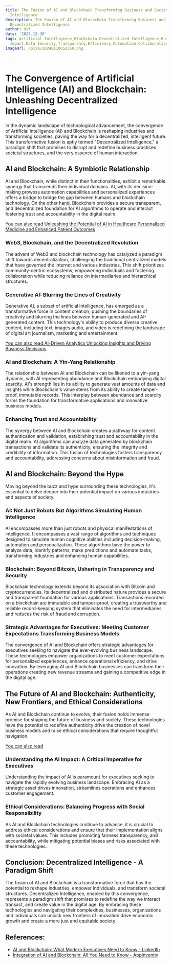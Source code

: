 ```yaml
---
title: The Fusion of AI and Blockchain Transforming Business and Society through Decentralized
  Intelligence
description: The Fusion of AI and Blockchain Transforming Business and Society through
  Decentralized Intelligence
author: Usf
date: '2023-12-30'
tags: Artificial Intelligence,Blockchain,Decentralized Intelligence,Business Transformation,Societal
  Impact,Data Security,Transparency,Efficiency,Automation,Collaboration,Innovation
imageUrl: /pixa/20240110052559.png

---
```

# The Convergence of Artificial Intelligence (AI) and  Blockchain: Unleashing Decentralized Intelligence

In the dynamic landscape of technological advancement, the convergence  of Artificial Intelligence (AI) and Blockchain is reshaping industries and transforming societies,  paving the way for  a  decentralized, intelligent future. This transformative fusion is aptly termed "Decentralized Intelligence," a  paradigm shift  that promises to disrupt and redefine business practices societal structures, and the very essence of human interaction.

## AI and Blockchain: A Symbiotic Relationship

AI and Blockchain, while distinct in their functionalities, exhibit a remarkable synergy that transcends their individual domains. AI, with its decision-making prowess automation capabilities and personalized experiences offers a bridge to bridge  the gap between humans and  blockchain technology. On the other hand, Blockchain provides a secure transparent, and decentralized foundation for  AI algorithms to operate and interact  fostering trust and accountability in the digital realm.

[You can also read  Unleashing the Potential of AI in Healthcare Personalized Medicine and Enhanced  Patient  Outcomes](Unleashing%20the%20Potential%20of%20AI%20in%20Healthcare%20Personalized%20Medicine%20and%20Enhanced%20Patient%20Outcomes)


### Web3, Blockchain, and  the Decentralized Revolution

The advent of Web3 and blockchain technology has catalyzed a paradigm shift towards decentralization,  challenging the  traditional  centralized models that have  governed the internet  and  various industries. This shift prioritizes community-centric ecosystems,  empowering  individuals and fostering collaboration while reducing reliance on intermediaries and hierarchical structures.

### Generative AI: Blurring the Lines of Creativity

Generative AI,  a subset of artificial intelligence, has emerged as a transformative  force in content creation, pushing  the boundaries of creativity and  blurring the lines between human-generated  and AI-generated content. This technology's ability to produce diverse creative content, including text, images audio, and video is redefining the  landscape of digital  art journalism, marketing  and entertainment.

[You can also read AI-Driven Analytics Unlocking Insights and Driving Business Decisions](AI-Driven%20Analytics%20Unlocking%20Insights%20and%20Driving%20Business%20Decisions)


### AI and Blockchain: A Yin-Yang Relationship

The relationship between AI and Blockchain  can be likened to a yin-yang dynamic,  with  AI representing abundance  and Blockchain embodying digital scarcity. AI's strength lies in its ability to generate vast amounts of data and insights  while  Blockchain's value stems from its ability to  create tamper-proof, immutable records. This interplay between abundance and scarcity forms the foundation for transformative  applications and innovative business models.

### Enhancing Trust and Accountability

The synergy between AI and Blockchain creates  a pathway for content authentication and validation, establishing trust and accountability in the digital realm. AI algorithms can analyze data generated by blockchain transactions and  validate its authenticity,  ensuring the integrity  and credibility of information. This  fusion of  technologies  fosters transparency and accountability, addressing concerns about misinformation and fraud.

## AI and Blockchain: Beyond the Hype

Moving beyond the buzz and hype surrounding these technologies, it's essential  to delve deeper into their potential impact on various industries and aspects of  society.

### AI: Not Just Robots But  Algorithms Simulating Human Intelligence

AI encompasses more than just robots and physical manifestations of intelligence.  It encompasses a vast range of algorithms and techniques designed to simulate human cognitive abilities including decision-making, automation and personalization. These algorithms have the power  to analyze  data, identify patterns,  make predictions and automate tasks, transforming industries and enhancing human capabilities.

### Blockchain: Beyond Bitcoin, Ushering  in Transparency and Security

Blockchain technology extends beyond its association  with Bitcoin and cryptocurrencies. Its decentralized and distributed nature provides a secure and transparent foundation for various applications. Transactions  recorded on a blockchain are immutable and tamper-proof, creating a trustworthy and reliable record-keeping system that eliminates the  need for intermediaries and reduces the risk of fraud and  corruption.

###  Strategic Advantages for Executives: Meeting Customer Expectations Transforming Business Models

The convergence of AI and Blockchain offers strategic advantages for executives seeking to navigate the ever-evolving business landscape. These technologies empower organizations to meet customer expectations for personalized  experiences, enhance operational efficiency,  and drive innovation. By  leveraging AI and Blockchain businesses can transform their operations creating new revenue streams and gaining a competitive edge in the digital age.

## The Future  of AI and Blockchain: Authenticity, New Frontiers, and Ethical Considerations

As AI  and Blockchain continue to evolve, their fusion holds  immense promise for shaping the future of business and society. These technologies have the potential to redefine authenticity drive the creation of novel business models and  raise ethical considerations that require thoughtful navigation.

[You  can also read ]()


### Understanding the AI Impact: A Critical Imperative for Executives

Understanding the impact of AI is paramount for executives  seeking to navigate  the rapidly  evolving business landscape. Embracing AI as a strategic asset drives innovation, streamlines operations and  enhances customer engagement.

###  Ethical Considerations: Balancing Progress with Social Responsibility

As  AI and Blockchain technologies continue to  advance, it is crucial  to address ethical considerations and ensure that  their  implementation aligns  with societal values. This includes promoting fairness transparency, and accountability, while mitigating potential biases and risks associated with these technologies.

## Conclusion: Decentralized Intelligence - A Paradigm Shift

The fusion of AI and Blockchain is a transformative force that has the potential  to reshape industries, empower individuals, and transform societal  structures. Decentralized Intelligence, enabled by this convergence, represents a paradigm shift that promises to redefine the way we interact transact, and create value in the digital  age. By embracing these technologies and navigating  their complexities, businesses, organizations and individuals can unlock new frontiers of innovation drive economic  growth and create a more just  and  equitable society.

## References:
- [AI and Blockchain: What Modern Executives Need to Know - LinkedIn](https://www.linkedin.com/pulse/ai-blockchain-what-modern-executives-need-know-graham-cooke)
- [Integration of AI and Blockchain: All You Need to Know - Appinventiv](https://appinventiv.com/blog/ai-in-blockchain/)
